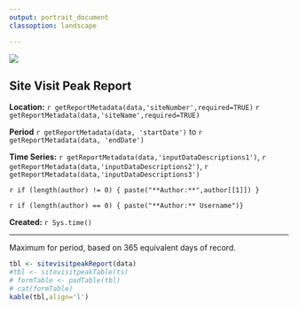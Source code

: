 ```yaml
---
output: portrait_document
classoption: landscape

---
```


![](http://www.usgs.gov/newsroom/images/2015-04-07/usgs_logo.png)

## Site Visit Peak Report  

**Location:**  `r getReportMetadata(data,'siteNumber',required=TRUE)` `r getReportMetadata(data,'siteName',required=TRUE)`
   
**Period** `r getReportMetadata(data, 'startDate')` to `r getReportMetadata(data, 'endDate')`

**Time Series:** `r getReportMetadata(data,'inputDataDescriptions1')`, `r getReportMetadata(data,'inputDataDescriptions2')`, `r getReportMetadata(data,'inputDataDescriptions3')`

`r if (length(author) != 0) { paste("**Author:**",author[[1]]) }`

`r if (length(author) == 0) { paste("**Author:** Username")}`

**Created:**  `r Sys.time()`

***
   
Maximum for period, based on 365 equivalent days of record. 
   
```r
tbl <- sitevisitpeakReport(data)
#tbl <- sitevisitpeakTable(ts)
# formTable <- padTable(tbl)
# cat(formTable)
kable(tbl,align='l')
```
